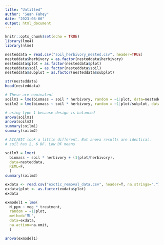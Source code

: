 ```yaml
---
title: "Untitled"
author: "Sean Fahey"
date: "2023-03-06"
output: html_document
---
```


```r
knitr::opts_chunk$set(echo = TRUE)
library(lme4)
library(nlme)

```


```r
nesteddata = read.csv("soil_herbivory_nested.csv", header=TRUE)
nesteddata$herbivory = as.factor(nesteddata$herbivory)
nesteddata$plot = as.factor(nesteddata$plot)
nesteddata$soil = as.factor(nesteddata$soil)
nesteddata$subplot = as.factor(nesteddata$subplot)

str(nesteddata)
head(nesteddata)
```



```r
# These are equivalent
soilm1 = lme(biomass ~ soil * herbivory, random = ~1|plot, data=nesteddata, method="ML")
soilm2 = lme(biomass ~ soil * herbivory, random = ~1|plot/subplot, data=nesteddata, method="ML")

# using type 1 because design is balanced
anova(soilm1)
anova(soilm2)
summary(soilm1)
summary(soilm2)

# AIC/BIC look a little different. But anova results are identical.
# soil has 2, 6 DF. Low DF means
```



```r
soilm3 = lmer(
  biomass ~ soil * herbivory + (1|plot/herbivory), 
  data=nesteddata, 
  REML=F,
  )
summary(soilm3)

```



```r
exdata <- read.csv("exotic_removal_data.csv", header=T, na.strings=".") 
exdata$plot <- as.factor(exdata$plot)
exdata

```



```r
exmodel1 = lme(
  N_ppm ~ veg * treatment, 
  random = ~1|plot, 
  method="ML", 
  data=exdata, 
  na.action=na.omit,
  )

anova(exmodel1)

```



```r



```



```r



```



```r



```



```r



```



```r



```














































































































































